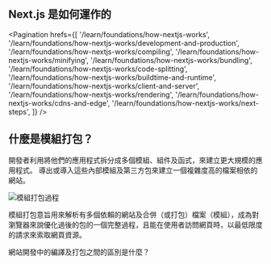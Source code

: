
## Next.js 是如何運作的

<Pagination
  hrefs={[
    '/learn/foundations/how-nextjs-works',
    '/learn/foundations/how-nextjs-works/development-and-production',
    '/learn/foundations/how-nextjs-works/compiling',
    '/learn/foundations/how-nextjs-works/minifying',
    '/learn/foundations/how-nextjs-works/bundling',
    '/learn/foundations/how-nextjs-works/code-splitting',
    '/learn/foundations/how-nextjs-works/buildtime-and-runtime',
    '/learn/foundations/how-nextjs-works/client-and-server',
    '/learn/foundations/how-nextjs-works/rendering',
    '/learn/foundations/how-nextjs-works/cdns-and-edge',
    '/learn/foundations/how-nextjs-works/next-steps',
  ]}
/>

## 什麼是模組打包？
開發者利用將他們的應用程式拆分成多個模組、組件及函式，來建立更大規模的應用程式。
導出或導入這些內部模組及第三方包來建立一個複雜度高的檔案相依的網站。

![模組打包過程](https://nextjs.org/static/images/learn/foundations/bundling.png "模組打包過程")

模組打包意旨用來解析有多個依賴的網站及合併（或打包）檔案（模組），成為對瀏覽器來說優化過後的包的一個完整過程，且能在使用者訪問網頁時，以最低限度的請求來索取網頁資源。

<Quiz>
    <QuizHeading type={QuizType.quickReview}>
        網站開發中的編譯及打包之間的區別是什麼？
    </QuizHeading>
    <QuizOptionGroup>
        <QuizOption text="編譯的作用是集合來自外部資源的依賴。模組打包的作用是將依賴們合併成一支優化過的檔案。"/>
        <QuizOption text="編譯的作用是將程式碼轉譯成瀏覽器有辦法讀懂（解析）的語言。模組打包的作用是解析應用程式的依賴關係圖，且能減少檔案的數量。" isCorrect/>
    </QuizOptionGroup>
</Quiz>


